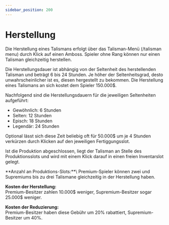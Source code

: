 ```yaml
---
sidebar_position: 200
---
```



# Herstellung

Die Herstellung eines Talismans erfolgt über das Talisman-Menü (/talisman menu) durch Klick auf einen Amboss. Spieler ohne Rang können nur einen Talisman gleichzeitig herstellen. 

Die Herstellungsdauer ist abhängig von der Seltenheit des herstellenden Talisman und beträgt 6 bis 24 Stunden. Je höher der Seltenheitsgrad, desto unwahrscheinlicher ist es, diesen hergestellt zu bekommen.
Die Herstellung eines Talismans an sich kostet dem Spieler 150.000$.

Nachfolgend sind die Herstellungsdauern für die jeweiligen Seltenheiten aufgeführt:

- Gewöhnlich: 6 Stunden
- Selten: 12 Stunden
- Episch: 18 Stunden
- Legendär: 24 Stunden

Optional lässt sich diese Zeit beliebig oft für 50.000$ um je 4 Stunden verkürzen durch Klicken auf den jeweiligen Fertiggungsslot.

Ist die Produktion abgeschlossen, liegt der Talisman an Stelle des Produktionsslots und wird mit einem Klick darauf in einen freien Inventarslot gelegt.


<Admonition type="tip" title="Hinweis: Vorteile durch unsere Ränge">
**Anzahl an Produktions-Slots:**\
Premium-Spieler können zwei und Supremiums bis zu drei Talismane gleichzeitig in der Herstellung haben.

**Kosten der Herstellung:**\
Premium-Besitzer zahlen 10.000$ weniger, Supremium-Besitzer sogar 25.000$ weniger.

**Kosten der Reduzierung:**\
Premium-Besitzer haben diese Gebühr um 20% rabattiert, Supremium-Besitzer um 40%.
</Admonition>